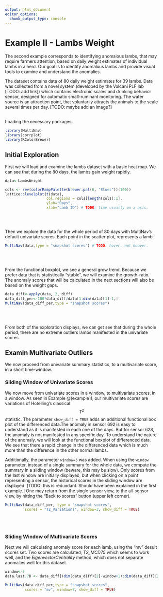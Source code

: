 ```yaml
---
output: html_document
editor_options: 
  chunk_output_type: console
---
```

# Example II - Lambs Weight

The second example corresponds to identifying anomalous lambs, that may require farmers attention, based on daily weight estimates of individual lambs in a herd. Our goal is to identify anomalous lambs and provide visual tools to examine and understand the anomalies. 

The dataset contains data of 80 daily weight estimates for 39 lambs. Data was collected from a novel system (developed by the Volcani PLF lab [TODO: add link]) which contains electronic scales and drinking behavior sensor, designed for automatic small-ruminant monitoring. The water source is an attraction point, that voluntarily attracts the animals to the scale several times per day. [TODO: maybe add an image?]

</br>
Loading the necessary packages:
```r
library(MultiNav)
library(corrplot)
library(RColorBrewer)
```

##  Initial Exploration

First we will load and examine the lambs dataset with a basic heat map. We can see that during the 80 days, the lambs gain weight rapidly.

```r
data<-LambsWeight

cols <- rev(colorRampPalette(brewer.pal(6, "Blues"))(100))
lattice::levelplot(t(data), 
                   col.regions = cols[length(cols):1], 
                   ylab="Days",
                   xlab="Lamb ID") # TODO: time usually on x axis. 
```
</br></br>

Then we explore the data for the whole period of 80 days with MultiNav's default univariate scores. Each point in the scatter plot, represents a lamb.

```r
MultiNav(data,type = "snapshot scores") # TODO: hover. not hoover. 
```
</br></br>

From the functional boxplot, we see a general grow trend. 
Because we prefer data that is statistically "stable", we will examine the growth-ratio. The anomaly scores that will be calculated in the next sections will also be based on the weight gaps.

```r
data_diff<-apply(data, 2, diff)
data_diff_per<-100*data_diff/data[1:dim(data)[1]-1,]
MultiNav(data_diff_per,type = "snapshot scores")
```
</br></br>

From both of the exploration displays, we can get see that during the whole period, there are no extreme outliers lambs manifested in the univariate scores.

## Examin Multivariate Outliers
We now proceed from univariate summary statistics, to a multivariate score, in a short time-window. 

### Sliding Window of Univariate Scores
We now move from univariate scores in a window, to multivariate scores, in a window. As seen in Example @\ref(example1), our multivariate scores are variations of Hotelling's classical $$T^2$$ statistic.
The parameter `show_diff = TRUE` adds an additional functional box plot of the differenced data.The anomaly in sensor 692 is easy to understand as it is manifested in each one of the days. But for sensor 628, the anomaly is not manifested in any specific day. To understand the nature of the anomaly, we will look at the functional boxplot of differenced data. We see that there a rapid change in the differenced data which is much more than the difference in the other normal lambs.

Additionally, the parameter `window=3` was added. When using the `window` parameter, instead of a single summary for the whole data, we compute the summary in a sliding window (beware, this may be slow). Only scores from the last window are initially displayed, but when clicking on a point representing a sensor, the historical scores in the sliding window are displayed. [TODO: this is redundant. Should have been explained in the first example.]
One may return from the single sensor view, to the all-sensor view, by hitting the "Back to scores" button (upper left corner).
```r
MultiNav(data_diff_per, type = "snapshot scores",
         scores = "T2_Variations", window=3, show_diff = TRUE)
``` 

</br></br>


### Sliding Window of Multivariate Scores
Next we will calculating anomaly score for each lamb, using the "mv" desult scores set. Two scores are calculated, _T2_MCD75_ which seems to work well, and the _EigenvectorCentrality_ method, which does not separate anomalies well for this dataset.

```r
window<-7
data.last.7D <- data_diff[(dim(data_diff)[2]-window+1):dim(data_diff)[2],]

MultiNav(data_diff_per,type = "snapshot scores", 
         scores = "mv", window=7, show_diff = TRUE)
``` 
</br></br>



